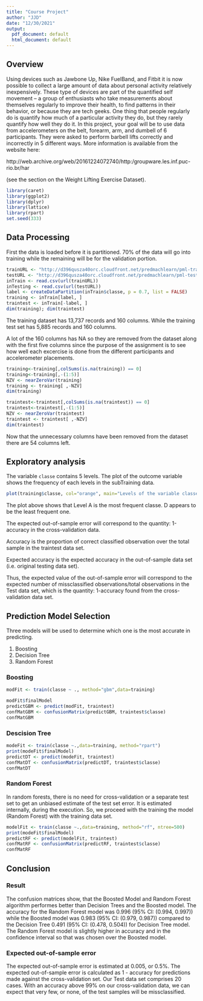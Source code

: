 ```yaml
---
title: "Course Project"
author: "JJD"
date: "12/30/2021"
output:
  pdf_document: default
  html_document: default
---
```

## Overview 

Using devices such as Jawbone Up, Nike FuelBand, and Fitbit it is now possible to collect a large amount of data about personal activity relatively inexpensively. These type of devices are part of the quantified self movement – a group of enthusiasts who take measurements about themselves regularly to improve their health, to find patterns in their behavior, or because they are tech geeks. One thing that people regularly do is quantify how much of a particular activity they do, but they rarely quantify how well they do it. In this project, your goal will be to use data from accelerometers on the belt, forearm, arm, and dumbell of 6 participants. They were asked to perform barbell lifts correctly and incorrectly in 5 different ways. More information is available from the website here:

http://web.archive.org/web/20161224072740/http:/groupware.les.inf.puc-rio.br/har 

(see the section on the Weight Lifting Exercise Dataset).

```r
library(caret)
library(ggplot2)
library(dplyr)
library(lattice)
library(rpart)
set.seed(333)
```

## Data Processing

First the data is loaded before it is partitioned. 70% of the data will go into training while the remaining will be for the validation portion.

```r
trainURL <- "http://d396qusza40orc.cloudfront.net/predmachlearn/pml-training.csv"
testURL <- "http://d396qusza40orc.cloudfront.net/predmachlearn/pml-testing.csv"
inTrain <- read.csv(url(trainURL))
inTesting <- read.csv(url(testURL))
label <- createDataPartition(inTrain$classe, p = 0.7, list = FALSE)
training <- inTrain[label, ]
traintest <- inTrain[-label, ]
dim(training); dim(traintest)
```

The training dataset has 13,737 records and 160 columns. While the training test set has 5,885 records and 160 columns.

A lot of the 160 columns has NA so they are removed from the dataset along with the first five columns since the purpose of the assignment is to see how well each excercise is done from the different participants and accelerometer placements.

```r
training<-training[,colSums(is.na(training)) == 0]
training<-training[,-(1:5)]
NZV <- nearZeroVar(training)
training <- training[ ,-NZV]
dim(training)

traintest<-traintest[,colSums(is.na(traintest)) == 0]
traintest<-traintest[,-(1:5)]
NZV <- nearZeroVar(traintest)
traintest <- traintest[ ,-NZV]
dim(traintest)
```

Now that the unnecessary columns have been removed from the dataset there are 54 columns left.

## Exploratory analysis

The variable `classe` contains 5 levels. The plot of the outcome variable shows the frequency of each levels in the subTraining data.

```r
plot(training$classe, col="orange", main="Levels of the variable classe", xlab="classe levels", ylab="Frequency")
```

The plot above shows that Level A is the most frequent classe. D appears to be the least frequent one.

The expected out-of-sample error will correspond to the quantity: 1-accuracy in the cross-validation data. 

Accuracy is the proportion of correct classified observation over the total sample in the traintest data set. 

Expected accuracy is the expected accuracy in the out-of-sample data set (i.e. original testing data set). 

Thus, the expected value of the out-of-sample error will correspond to the expected number of missclassified observations/total observations in the Test data set, which is the quantity: 1-accuracy found from the cross-validation data set.

## Prediction Model Selection

Three models will be used to determine which one is the most accurate in predicting.

1) Boosting
2) Decision Tree
3) Random Forest

### Boosting

```r
modFit <- train(classe ~ ., method="gbm",data=training)
```

```r
modFit$finalModel
predictGBM <- predict(modFit, traintest)
confMatGBM <- confusionMatrix(predictGBM, traintest$classe)
confMatGBM
```

### Descision Tree

```r
modeFit <- train(classe ~.,data=training, method="rpart")
print(modeFit$finalModel)
predictDT <- predict(modeFit, traintest)
confMatDT <- confusionMatrix(predictDT, traintest$classe)
confMatDT
```

### Random Forest

In random forests, there is no need for cross-validation or a separate test set to get an unbiased estimate of the test set error. It is estimated internally, during the execution. So, we proceed with the training the model (Random Forest) with the training data set.

```r
modelFit <- train(classe ~.,data=training, method="rf", ntree=500)
print(modeFit$finalModel)
predictRF <- predict(modelFit, traintest)
confMatRF <- confusionMatrix(predictRF, traintest$classe)
confMatRF
```

## Conclusion

### Result

The confusion matrices show, that the Boosted Model and Random Forest algorithm performes better than Decision Trees and the Boosted model. The accuracy for the Random Forest model was 0.996 (95% CI: (0.994, 0.997)) while the Boosted model was 0.983 (95% CI: (0.979, 0.987)) compared to the Decision Tree 0.491 (95% CI: (0.478, 0.504)) for Decision Tree model. The Random Forest model is slightly higher in accuracy and in the confidence interval so that was chosen over the Boosted model.

### Expected out-of-sample error
The expected out-of-sample error is estimated at 0.005, or 0.5%. The expected out-of-sample error is calculated as 1 - accuracy for predictions made against the cross-validation set. Our Test data set comprises 20 cases. With an accuracy above 99% on our cross-validation data, we can expect that very few, or none, of the test samples will be missclassified.
